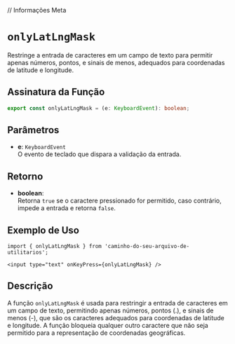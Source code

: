 
// Informações Meta
<Meta title="Functions/onlyLatLngMask" />

# `onlyLatLngMask`

Restringe a entrada de caracteres em um campo de texto para permitir apenas números, pontos, e sinais de menos, adequados para coordenadas de latitude e longitude.

## Assinatura da Função

```typescript
export const onlyLatLngMask = (e: KeyboardEvent): boolean;
```

## Parâmetros

- **e**: `KeyboardEvent`  
  O evento de teclado que dispara a validação da entrada.

## Retorno

- **boolean**:  
  Retorna `true` se o caractere pressionado for permitido, caso contrário, impede a entrada e retorna `false`.

## Exemplo de Uso

```tsx
import { onlyLatLngMask } from 'caminho-do-seu-arquivo-de-utilitarios';

<input type="text" onKeyPress={onlyLatLngMask} />
```

## Descrição

A função `onlyLatLngMask` é usada para restringir a entrada de caracteres em um campo de texto, permitindo apenas números, pontos (.), e sinais de menos (-), que são os caracteres adequados para coordenadas de latitude e longitude. A função bloqueia qualquer outro caractere que não seja permitido para a representação de coordenadas geográficas.
